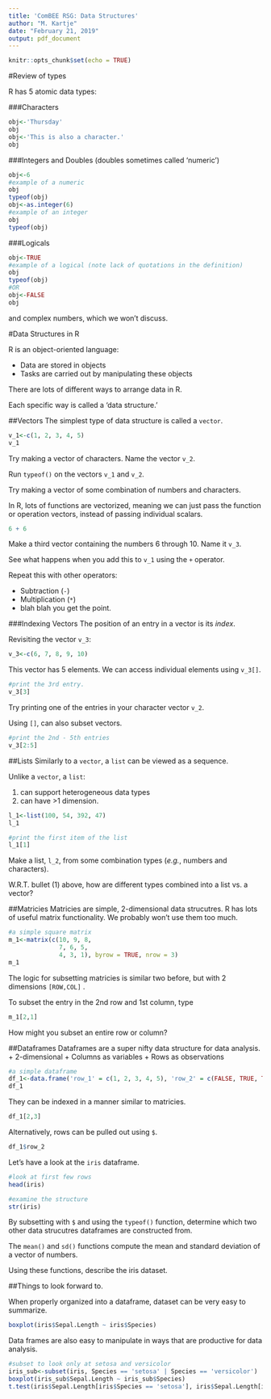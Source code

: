 ```yaml
---
title: 'ComBEE RSG: Data Structures'
author: "M. Kartje"
date: "February 21, 2019"
output: pdf_document
---
```


```r
knitr::opts_chunk$set(echo = TRUE)
```

#Review of types

R has 5 atomic data types:
\vspace{12pt}

###Characters
```r
obj<-'Thursday'
obj
obj<-'This is also a character.'
obj
```
\vspace{12pt}

###Integers and Doubles (doubles sometimes called 'numeric')
```r
obj<-6
#example of a numeric
obj
typeof(obj)
obj<-as.integer(6)
#example of an integer
obj
typeof(obj)
```
\vspace{12pt}

###Logicals
```r
obj<-TRUE
#example of a logical (note lack of quotations in the definition)
obj
typeof(obj)
#OR
obj<-FALSE
obj
```
\vspace{12pt}

and complex numbers, which we won't discuss.

#Data Structures in R

R is an object-oriented language:

  + Data are stored in objects
  + Tasks are carried out by manipulating these objects


There are lots of different ways to arrange data in R.

Each specific way is called a 'data structure.'
\vspace{12pt}

##Vectors
The simplest type of data structure is called a `vector`.
```r
v_1<-c(1, 2, 3, 4, 5)
v_1
```

\vspace{12pt}

Try making a vector of characters. Name the vector `v_2`.
\vspace{12pt}

Run `typeof()` on the vectors `v_1` and `v_2`.
\vspace{12pt}

Try making a vector of some combination of numbers and characters.
\vspace{12pt}

In R, lots of functions are vectorized, meaning we can just pass the function or operation vectors, instead of passing individual scalars.

```r
6 + 6
```

Make a third vector containing the numbers 6 through 10. Name it `v_3`.
\vspace{12pt}

See what happens when you add this to `v_1` using the `+` operator. 
\vspace{12pt}

Repeat this with other operators:

  + Subtraction (`-`)
  + Multiplication (`*`)
  + blah blah you get the point.

\vspace{12pt}

###Indexing Vectors
The position of an entry in a vector is its _index_.

Revisiting the vector `v_3`:
```r
v_3<-c(6, 7, 8, 9, 10)
```

This vector has 5 elements. We can access individual elements using `v_3[]`.

```r
#print the 3rd entry.
v_3[3]
```

Try printing one of the entries in your character vector `v_2`.
\vspace{12pt}

Using `[]`, can also subset vectors.
```r
#print the 2nd - 5th entries
v_3[2:5]
```
\vspace{12pt}


##Lists
Similarly to a `vector`, a `list` can be viewed as a sequence.

Unlike a `vector`, a `list`:

  (1) can support heterogeneous data types
  (2) can have >1 dimension.

```r
l_1<-list(100, 54, 392, 47)
l_1

#print the first item of the list
l_1[1]
```

Make a list, `l_2`, from some combination types (_e.g._, numbers and characters).

W.R.T. bullet (1) above, how are different types combined into a list vs. a vector?

##Matricies
Matricies are simple, 2-dimensional data strucutres. 
R has lots of useful matrix functionality.
We probably won't use them too much.
\vspace{12pt}

```r
#a simple square matrix
m_1<-matrix(c(10, 9, 8,
              7, 6, 5,
              4, 3, 1), byrow = TRUE, nrow = 3)
m_1
```

The logic for subsetting matricies is similar two before, but with 2 dimensions `[ROW,COL]` .

To subset the entry in the 2nd row and 1st column, type

```r
m_1[2,1]
```

How might you subset an entire row or column?
\vspace{12pt}

##Dataframes
Dataframes are a super nifty data structure for data analysis.
  + 2-dimensional
  + Columns as variables
  + Rows as observations
  
```r
#a simple dataframe
df_1<-data.frame('row_1' = c(1, 2, 3, 4, 5), 'row_2' = c(FALSE, TRUE, TRUE, FALSE, TRUE), 'row_3' = c(10.7, 23.8, 98.7, 23.5, 99.7))
df_1
```

They can be indexed in a manner similar to matricies.

```r
df_1[2,3]
```

Alternatively, rows can be pulled out using `$`.

```r
df_1$row_2
```

Let's have a look at the `iris` dataframe.

```r
#look at first few rows
head(iris)

#examine the structure
str(iris)
```

By subsetting with `$` and using the `typeof()` function, determine which two other data strucutres dataframes are constructed from. 

The `mean()` and `sd()` functions compute the mean and standard deviation of a vector of numbers.

Using these functions, describe the iris dataset.
\vspace{24pt}

##Things to look forward to.

When properly organized into a dataframe, dataset can be very easy to summarize.
```r
boxplot(iris$Sepal.Length ~ iris$Species)
```
\vspace{24pt}

Data frames are also easy to manipulate in ways that are productive for data analysis.
```r
#subset to look only at setosa and versicolor
iris_sub<-subset(iris, Species == 'setosa' | Species == 'versicolor')
boxplot(iris_sub$Sepal.Length ~ iris_sub$Species)
t.test(iris$Sepal.Length[iris$Species == 'setosa'], iris$Sepal.Length[iris$Species == 'versicolor'])
```










